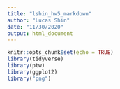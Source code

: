 ```yaml
---
title: "lshin_hw5_markdown"
author: "Lucas Shin"
date: "11/30/2020"
output: html_document
---
```


```r
knitr::opts_chunk$set(echo = TRUE)
library(tidyverse)
library(ptw)
library(ggplot2)
library("png")
```
